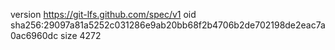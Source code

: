 version https://git-lfs.github.com/spec/v1
oid sha256:29097a81a5252c031286e9ab20bb68f2b4706b2de702198de2eac7a0ac6960dc
size 4272
